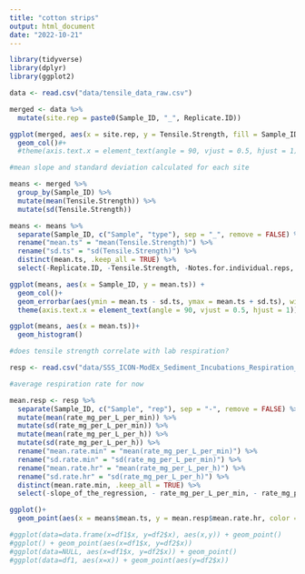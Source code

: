 ```yaml
---
title: "cotton strips"
output: html_document
date: "2022-10-21"
---
```

```r
library(tidyverse)
library(dplyr)
library(ggplot2)

```

```r
data <- read.csv("data/tensile_data_raw.csv")

merged <- data %>% 
  mutate(site.rep = paste0(Sample_ID, "_", Replicate.ID))

```

```r
ggplot(merged, aes(x = site.rep, y = Tensile.Strength, fill = Sample_ID))+
  geom_col()#+
  #theme(axis.text.x = element_text(angle = 90, vjust = 0.5, hjust = 1))

```

```r

#mean slope and standard deviation calculated for each site

means <- merged %>% 
  group_by(Sample_ID) %>% 
  mutate(mean(Tensile.Strength)) %>% 
  mutate(sd(Tensile.Strength))

means <- means %>%
  separate(Sample_ID, c("Sample", "type"), sep = "_", remove = FALSE) %>%
  rename("mean.ts" = "mean(Tensile.Strength)") %>% 
  rename("sd.ts" = "sd(Tensile.Strength)") %>% 
  distinct(mean.ts, .keep_all = TRUE) %>% 
  select(-Replicate.ID, -Tensile.Strength, -Notes.for.individual.reps, - Notes.for.group.of.4, - site.rep)

```

```r

ggplot(means, aes(x = Sample_ID, y = mean.ts)) +
  geom_col()+
  geom_errorbar(aes(ymin = mean.ts - sd.ts, ymax = mean.ts + sd.ts), width = 0.2)+
  theme(axis.text.x = element_text(angle = 90, vjust = 0.5, hjust = 1))

ggplot(means, aes(x = mean.ts))+
  geom_histogram()

```

```r
#does tensile strength correlate with lab respiration?

resp <- read.csv("data/SSS_ICON-ModEx_Sediment_Incubations_Respiration_Rates_merged_by_gara009_on_2022-08-19.csv")

#average respiration rate for now

mean.resp <- resp %>% 
  separate(Sample_ID, c("Sample", "rep"), sep = "-", remove = FALSE) %>%   group_by(Sample) %>% 
  mutate(mean(rate_mg_per_L_per_min)) %>% 
  mutate(sd(rate_mg_per_L_per_min)) %>% 
  mutate(mean(rate_mg_per_L_per_h)) %>% 
  mutate(sd(rate_mg_per_L_per_h)) %>% 
  rename("mean.rate.min" = "mean(rate_mg_per_L_per_min)") %>% 
  rename("sd.rate.min" = "sd(rate_mg_per_L_per_min)") %>% 
  rename("mean.rate.hr" = "mean(rate_mg_per_L_per_h)") %>% 
  rename("sd.rate.hr" = "sd(rate_mg_per_L_per_h)") %>% 
  distinct(mean.rate.min, .keep_all = TRUE) %>% 
  select(-slope_of_the_regression, - rate_mg_per_L_per_min, - rate_mg_per_L_per_h, -R_squared, - R_squared_adj, -p_value, -total_incubation_time_min, -number_of_points, -Sample_ID, -rep)

```

```r

ggplot()+
  geom_point(aes(x = means$mean.ts, y = mean.resp$mean.rate.hr, color = means$Sample))

#ggplot(data=data.frame(x=df1$x, y=df2$x), aes(x,y)) + geom_point()
#ggplot() + geom_point(aes(x=df1$x, y=df2$x))
#ggplot(data=NULL, aes(x=df1$x, y=df2$x)) + geom_point()
#ggplot(data=df1, aes(x=x)) + geom_point(aes(y=df2$x))

```

